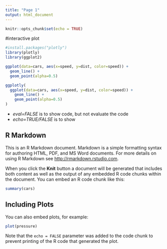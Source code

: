 ```yaml
---
title: "Page 1"
output: html_document
---
```


```r
knitr::opts_chunk$set(echo = TRUE)
```

#interactive plot

```r
#install.packages("plotly")
library(plotly)
library(ggplot2)

ggplot(data=cars, aes(x=speed, y=dist, color=speed)) +
  geom_line() +
  geom_point(alpha=0.5)


```




```r
ggplotly(
  ggplot(data=cars, aes(x=speed, y=dist, color=speed)) +
    geom_line() +
    geom_point(alpha=0.5)
)

```

 - *eval=FALSE* is to show code, but not evaluate the code
 - *echo=TRUE/FALSE* is to show 







## R Markdown



This is an R Markdown document. Markdown is a simple formatting syntax for authoring HTML, PDF, and MS Word documents. For more details on using R Markdown see <http://rmarkdown.rstudio.com>.

When you click the **Knit** button a document will be generated that includes both content as well as the output of any embedded R code chunks within the document. You can embed an R code chunk like this:

```r
summary(cars)
```

## Including Plots

You can also embed plots, for example:

```r
plot(pressure)
```

Note that the `echo = FALSE` parameter was added to the code chunk to prevent printing of the R code that generated the plot.
